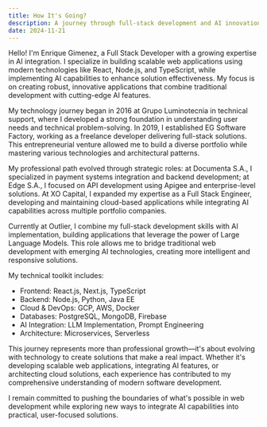 ```yaml
---
title: How It's Going?
description: A journey through full-stack development and AI innovation, from technical support to building cutting-edge solutions.
date: 2024-11-21
---
```


Hello! I'm Enrique Gimenez, a Full Stack Developer with a growing expertise in AI integration. I specialize in building scalable web applications using modern technologies like React, Node.js, and TypeScript, while implementing AI capabilities to enhance solution effectiveness. My focus is on creating robust, innovative applications that combine traditional development with cutting-edge AI features.

My technology journey began in 2016 at Grupo Luminotecnia in technical support, where I developed a strong foundation in understanding user needs and technical problem-solving. In 2019, I established EG Software Factory, working as a freelance developer delivering full-stack solutions. This entrepreneurial venture allowed me to build a diverse portfolio while mastering various technologies and architectural patterns.

My professional path evolved through strategic roles: at Documenta S.A., I specialized in payment systems integration and backend development; at Edge S.A., I focused on API development using Apigee and enterprise-level solutions. At XO Capital, I expanded my expertise as a Full Stack Engineer, developing and maintaining cloud-based applications while integrating AI capabilities across multiple portfolio companies.

Currently at Outlier, I combine my full-stack development skills with AI implementation, building applications that leverage the power of Large Language Models. This role allows me to bridge traditional web development with emerging AI technologies, creating more intelligent and responsive solutions.

My technical toolkit includes:
- Frontend: React.js, Next.js, TypeScript
- Backend: Node.js, Python, Java EE
- Cloud & DevOps: GCP, AWS, Docker
- Databases: PostgreSQL, MongoDB, Firebase
- AI Integration: LLM Implementation, Prompt Engineering
- Architecture: Microservices, Serverless

This journey represents more than professional growth—it's about evolving with technology to create solutions that make a real impact. Whether it's developing scalable web applications, integrating AI features, or architecting cloud solutions, each experience has contributed to my comprehensive understanding of modern software development.

I remain committed to pushing the boundaries of what's possible in web development while exploring new ways to integrate AI capabilities into practical, user-focused solutions.